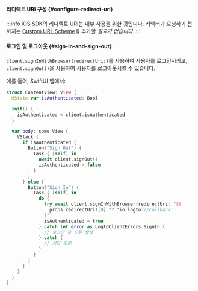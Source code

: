 

<SignInFlowSummary />

#### 리디렉트 URI 구성 \{#configure-redirect-uri}

<ConfigureRedirectUri figureSrc={redirectUriFigure} redirectUri="io.logto://callback" />

:::info
iOS SDK의 리디렉트 URI는 내부 사용을 위한 것입니다. 커넥터가 요청하기 전까지는 [Custom URL Scheme](https://developer.apple.com/documentation/xcode/defining-a-custom-url-scheme-for-your-app)을 추가할 _필요가 없습니다_.
:::

#### 로그인 및 로그아웃 \{#sign-in-and-sign-out}

<SignInNote calling=".signInWithBrowser(redirectUri:)" />

`client.signInWithBrowser(redirectUri:)`를 사용하여 사용자를 로그인시키고, `client.signOut()`을 사용하여 사용자를 로그아웃시킬 수 있습니다.

예를 들어, SwiftUI 앱에서:

```swift title="ContentView.swift"
struct ContentView: View {
  @State var isAuthenticated: Bool

  init() {
    isAuthenticated = client.isAuthenticated
  }

  var body: some View {
    VStack {
      if isAuthenticated {
        Button("Sign Out") {
          Task { [self] in
            await client.signOut()
            isAuthenticated = false
          }
        }
      } else {
        Button("Sign In") {
          Task { [self] in
            do {
              try await client.signInWithBrowser(redirectUri: "${
                props.redirectUris[0] ?? 'io.logto://callback'
              }")
              isAuthenticated = true
            } catch let error as LogtoClientErrors.SignIn {
              // 로그인 중 오류 발생
            } catch {
              // 기타 오류
            }
          }
        }
      }
    }
  }
}
```
